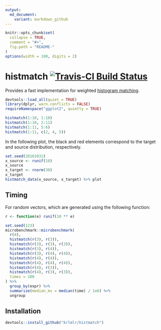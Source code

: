 ```yaml
---
output:
  md_document:
    variant: markdown_github
---
```


<!-- README.md is generated from README.Rmd. Please edit that file -->

```r
knitr::opts_chunk$set(
  collapse = TRUE,
  comment = "#>",
  fig.path = "README-"
)
options(width = 100, digits = 2)
```

# histmatch [![Travis-CI Build Status](https://travis-ci.org/krlmlr/histmatch.svg?branch=master)](https://travis-ci.org/krlmlr/histmatch)

Provides a fast implementation for weighted [histogram matching](https://en.wikipedia.org/wiki/Histogram_matching).

```r
devtools::load_all(quiet = TRUE)
library(dplyr, warn.conflicts = FALSE)
requireNamespace("ggplot2", quietly = TRUE)
```

```r
histmatch(1:10, 1:10)
histmatch(1:10, 2:11)
histmatch(1:11, 5:6)
histmatch(1:11, c(2, 4, 5))
```

In the following plot, the black and red elements correspond to the target
and source distribution, respectively.

```r
set.seed(20161031)
x_source <- runif(10)
x_source
x_target <- rnorm(30)
x_target
histmatch_data(x_source, x_target) %>% plot
```


## Timing

For random vectors, which are generated using the following function:

```r
r <- function(e) runif(10 ** e)
```

```r
set.seed(123)
microbenchmark::microbenchmark(
  r(4),
  histmatch(r(3), r(3)),
  histmatch(r(3), r(3), r(3)),
  histmatch(r(3), r(4)),
  histmatch(r(3), r(4), r(4)),
  histmatch(r(4), r(4)),
  histmatch(r(4), r(4), r(4)),
  histmatch(r(4), r(3)),
  histmatch(r(4), r(3), r(3)),
  times = 100
) %>%
  group_by(expr) %>% 
  summarize(median_ms = median(time) / 1e6) %>% 
  ungroup
```


## Installation

```r
devtools::install_github("krlmlr/histmatch")
```
